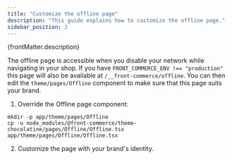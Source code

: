 ```yaml
---
title: "Customize the offline page"
description: "This guide explains how to customize the offline page."
sidebar_position: 3
---
```


<p>{frontMatter.description}</p>

The offline page is accessible when you disable your network while navigating in
your shop. If you have `FRONT_COMMERCE_ENV !== "production"` this page will also
be available at `/__front-commerce/offline`. You can then edit the
`theme/pages/Offline` component to make sure that this page suits your brand.

1. Override the Offline page component:

```shell
mkdir -p app/theme/pages/Offline
cp -u node_modules/@front-commerce/theme-chocolatine/pages/Offline/Offline.tsx app/theme/pages/Offline/Offline.tsx
```

2. Customize the page with your brand's identity.
